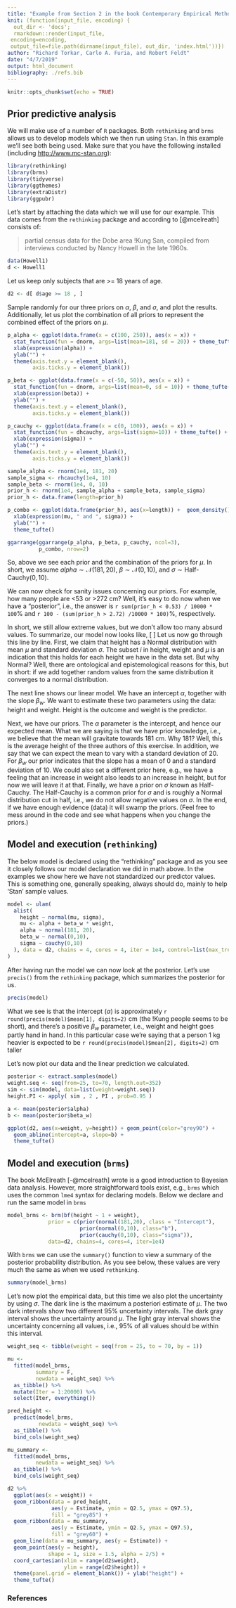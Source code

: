 ```yaml
---
title: "Example from Section 2 in the book Contemporary Empirical Methods in Software Engineering"
knit: (function(input_file, encoding) {
  out_dir <- 'docs';
  rmarkdown::render(input_file,
 encoding=encoding,
 output_file=file.path(dirname(input_file), out_dir, 'index.html'))})
author: "Richard Torkar, Carlo A. Furia, and Robert Feldt"
date: "4/7/2019"
output: html_document
bibliography: ./refs.bib
---
```


```r
knitr::opts_chunk$set(echo = TRUE)
```

## Prior predictive analysis
We will make use of a number of `R` packages. Both `rethinking` and `brms` allows us to develop models which we then run using `Stan`. In this example we'll see both being used. Make sure that you have the following installed (including <http://www.mc-stan.org>):
```r
library(rethinking)
library(brms)
library(tidyverse)
library(ggthemes)
library(extraDistr)
library(ggpubr)
```

Let's start by attaching the data which we will use for our example. This data comes from the `rethinking` package and according to [@mcelreath] consists of:

> partial census data for the Dobe area !Kung San, compiled from interviews conducted by Nancy Howell in the late 1960s.

```r
data(Howell1)
d <- Howell1
```
Let us keep only subjects that are >= 18 years of age.
```r
d2 <- d[ d$age >= 18 , ]
```

Sample randomly for our three priors on $\alpha$, $\beta$, and $\sigma$, and plot the results. Additionally, let us plot the combination of all priors to represent the combined effect of the priors on $\mu$.

```r
p_alpha <- ggplot(data.frame(x = c(100, 250)), aes(x = x)) +
  stat_function(fun = dnorm, args=list(mean=181, sd = 20)) + theme_tufte() +
  xlab(expression(alpha)) +
  ylab("") +
  theme(axis.text.y = element_blank(),
        axis.ticks.y = element_blank())

p_beta <- ggplot(data.frame(x = c(-50, 50)), aes(x = x)) +
  stat_function(fun = dnorm, args=list(mean=0, sd = 10)) + theme_tufte() +
  xlab(expression(beta)) +
  ylab("") +
  theme(axis.text.y = element_blank(),
        axis.ticks.y = element_blank())

p_cauchy <- ggplot(data.frame(x = c(0, 100)), aes(x = x)) +
  stat_function(fun = dhcauchy, args=list(sigma=10)) + theme_tufte() +
  xlab(expression(sigma)) +
  ylab("") +
  theme(axis.text.y = element_blank(),
        axis.ticks.y = element_blank())

sample_alpha <- rnorm(1e4, 181, 20)
sample_sigma <- rhcauchy(1e4, 10)
sample_beta <- rnorm(1e4, 0, 10)
prior_h <- rnorm(1e4, sample_alpha + sample_beta, sample_sigma)
prior_h <- data.frame(length=prior_h)

p_combo <- ggplot(data.frame(prior_h), aes(x=length)) +  geom_density() + xlim(0,360) + 
  xlab(expression(mu, " and ", sigma)) +
  ylab("") +
  theme_tufte() 

ggarrange(ggarrange(p_alpha, p_beta, p_cauchy, ncol=3),
          p_combo, nrow=2)
```

So, above we see each prior and the combination of the priors for $\mu$. In short, we assume $alpha \sim \mathcal{N}(181,20)$, $\beta \sim \mathcal{N}(0,10)$, and $\sigma \sim \text{Half-Cauchy}(0,10)$.

We can now check for sanity issues concerning our priors. For example, how many people are <53 or >272 cm? Well, it's easy to do now when we have a "posterior", i.e., the answer is `r sum(prior_h < 0.53) / 10000 * 100`% and `r 100 - (sum(prior_h > 2.72) /10000 * 100)`%, respectively.

In short, we still allow extreme values, but we don't allow too many absurd values. To summarize, our model now looks like,
\[
\begin{eqnarray}
\text{height}_i & \sim & \mathcal{N}(\mu_i,\sigma)\\
\mu_i & = & \alpha + \beta_w \times \text{weight}_i\\
\alpha & \sim & \mathcal{N}(181, 20)\\
\beta_w & \sim & \mathcal{N}(0, 10)\\
\sigma & \sim & \text{Half-Cauchy}(0, 10)
\end{eqnarray}
\]
Let us now go through this line by line. First, we claim that height has a Normal distribution with mean $\mu$ and standard deviation $\sigma$. The subset $i$ in height, weight and $\mu$ is an indication that this holds for each height we have in the data set. But why Normal? Well, there are ontological and epistemological reasons for this, but in short: if we add together random values from the same distribution it converges to a normal distribution.

The next line shows our linear model. We have an intercept $\alpha$, together with the slope $\beta_w$. We want to estimate these two parameters using the data: height and weight. Height is the outcome and weight is the predictor.

Next, we have our priors. The $\alpha$ parameter is the intercept, and hence our expected mean. What we are saying is that we have prior knowledge, i.e., we believe that the mean will gravitate towards 181 cm. Why 181? Well, this is the average height of the three authors of this exercise. In addition, we say that we can expect the mean to vary with a standard deviation of 20. For $\beta_w$ our prior indicates that the slope has a mean of 0 and a standard deviation of 10. We could also set a different prior here, e.g., we have a feeling that an increase in weight also leads to an increase in height, but for now we will leave it at that. Finally, we have a prior on $\sigma$ known as Half-Cauchy. The Half-Cauchy is a common prior for $\sigma$ and is roughly a Normal distribution cut in half, i.e., we do not allow negative values on $\sigma$. In the end, if we have enough evidence (data) it will swamp the priors. (Feel free to mess around in the code and see what happens when you change the priors.)

## Model and execution (`rethinking`)
The below model is declared using the "rethinking" package and as you see it closely follows our model declaration we did in math above. In the examples we show here we have not standardized our predictor values. This is something one, generally speaking, always should do, mainly to help 'Stan' sample values.

```r
model <- ulam(
  alist(
    height ~ normal(mu, sigma),
    mu <- alpha + beta_w * weight,
    alpha ~ normal(181, 20),
    beta_w ~ normal(0,10),
    sigma ~ cauchy(0,10)
  ), data = d2, chains = 4, cores = 4, iter = 1e4, control=list(max_treedepth=13)
)
```
After having run the model we can now look at the posterior. Let's use `precis()` from the `rethinking` package, which summarizes the posterior for us.
```r
precis(model)
```
What we see is that the intercept ($\alpha$) is approximately `r round(precis(model)$mean[1], digits=2)` cm (the !Kung people seems to be short), and there's a positive $\beta_w$ parameter, i.e., weight and height goes partly hand in hand. In this particular case we're saying that a person 1 kg heavier is expected to be `r round(precis(model)$mean[2], digits=2)` cm taller

Let's now plot our data and the linear prediction we calculated.
```r

posterior <- extract.samples(model)
weight.seq <- seq(from=25, to=70, length.out=352)
sim <- sim(model, data=list(weight=weight.seq))
height.PI <- apply( sim , 2 , PI , prob=0.95 )

a <- mean(posterior$alpha)
b <- mean(posterior$beta_w)

ggplot(d2, aes(x=weight, y=height)) + geom_point(color="grey90") + 
  geom_abline(intercept=a, slope=b) + 
  theme_tufte()
```

## Model and execution (`brms`)
The book McElreath [-@mcelreath] wrote is a good introduction to Bayesian data analysis. However, more straightforward tools exist, e.g., `brms` which uses the common `lme4` syntax for declaring models. Below we declare and run the same model in `brms` 
```r
model_brms <- brm(bf(height ~ 1 + weight), 
             prior = c(prior(normal(181,20), class = "Intercept"),
                       prior(normal(0,10), class="b"),
                       prior(cauchy(0,10), class="sigma")),
             data=d2, chains=4, cores=4, iter=1e4)
```
With `brms` we can use the `summary()` function to view a summary of the posterior probability distribution. As you see below, these values are very much the same as when we used `rethinking`.
```r
summary(model_brms)
```

Let's now plot the empirical data, but this time we also plot the uncertainty by using $\sigma$. The dark line is the maximum a posteriori estimate of $\mu$. The two dark intervals show two different 95% uncertainty intervals. The dark gray interval shows the uncertainty around $\mu$. The light gray interval shows the uncertainty concerning all values, i.e., 95% of all values should be within this interval.

```r
weight_seq <- tibble(weight = seq(from = 25, to = 70, by = 1))

mu <-
  fitted(model_brms,
         summary = F,
         newdata = weight_seq) %>%
  as_tibble() %>%
  mutate(Iter = 1:20000) %>%
  select(Iter, everything())

pred_height <-
  predict(model_brms,
          newdata = weight_seq) %>%
  as_tibble() %>%
  bind_cols(weight_seq)

mu_summary <-
  fitted(model_brms, 
         newdata = weight_seq) %>%
  as_tibble() %>%
  bind_cols(weight_seq)

d2 %>%
  ggplot(aes(x = weight)) +
  geom_ribbon(data = pred_height, 
              aes(y = Estimate, ymin = Q2.5, ymax = Q97.5),
              fill = "grey85") +
  geom_ribbon(data = mu_summary, 
              aes(y = Estimate, ymin = Q2.5, ymax = Q97.5),
              fill = "grey60") +
  geom_line(data = mu_summary, aes(y = Estimate)) +
  geom_point(aes(y = height), 
             shape = 1, size = 1.5, alpha = 2/5) +
  coord_cartesian(xlim = range(d2$weight),
                  ylim = range(d2$height)) +
  theme(panel.grid = element_blank()) + ylab("height") +
  theme_tufte()
```

### References